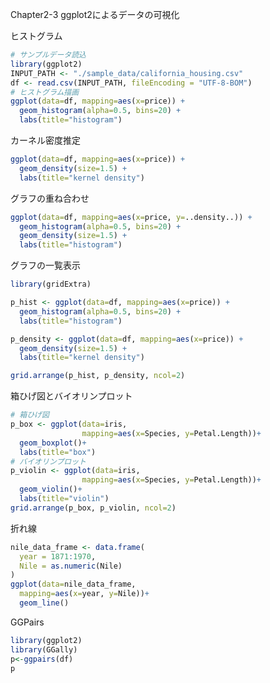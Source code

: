 Chapter2-3 ggplot2によるデータの可視化

ヒストグラム
```r
# サンプルデータ読込
library(ggplot2)
INPUT_PATH <- "./sample_data/california_housing.csv"
df <- read.csv(INPUT_PATH, fileEncoding = "UTF-8-BOM")
# ヒストグラム描画
ggplot(data=df, mapping=aes(x=price)) +
  geom_histogram(alpha=0.5, bins=20) +
  labs(title="histogram")
```

カーネル密度推定
```r
ggplot(data=df, mapping=aes(x=price)) +
  geom_density(size=1.5) +
  labs(title="kernel density")
```

グラフの重ね合わせ
```r
ggplot(data=df, mapping=aes(x=price, y=..density..)) +
  geom_histogram(alpha=0.5, bins=20) +
  geom_density(size=1.5) +
  labs(title="histogram")
```

グラフの一覧表示
```r
library(gridExtra)

p_hist <- ggplot(data=df, mapping=aes(x=price)) +
  geom_histogram(alpha=0.5, bins=20) +
  labs(title="histogram")

p_density <- ggplot(data=df, mapping=aes(x=price)) +
  geom_density(size=1.5) +
  labs(title="kernel density")

grid.arrange(p_hist, p_density, ncol=2)
```

箱ひげ図とバイオリンプロット
```r
# 箱ひげ図
p_box <- ggplot(data=iris,
                mapping=aes(x=Species, y=Petal.Length))+
  geom_boxplot()+
  labs(title="box")
# バイオリンプロット
p_violin <- ggplot(data=iris,
                mapping=aes(x=Species, y=Petal.Length))+
  geom_violin()+
  labs(title="violin")
grid.arrange(p_box, p_violin, ncol=2)
```

折れ線
```r
nile_data_frame <- data.frame(
  year = 1871:1970,
  Nile = as.numeric(Nile)
)
ggplot(data=nile_data_frame,
  mapping=aes(x=year, y=Nile))+
  geom_line()
```

GGPairs
```r
library(ggplot2)
library(GGally)
p<-ggpairs(df)
p
```



